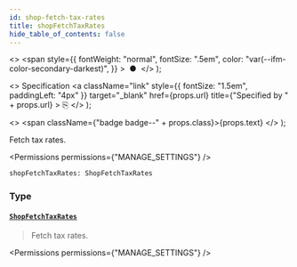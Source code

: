 ```yaml
---
id: shop-fetch-tax-rates
title: shopFetchTaxRates
hide_table_of_contents: false
---
```


  <>
    <span
      style={{
        fontWeight: "normal",
        fontSize: ".5em",
        color: "var(--ifm-color-secondary-darkest)",
      }}
    >
      &nbsp;●&nbsp;
    </span>
  </>
);

  <>
    Specification
    <a
      className="link"
      style={{ fontSize: "1.5em", paddingLeft: "4px" }}
      target="\_blank"
      href={props.url}
      title={"Specified by " + props.url}
    >
      ⎘
    </a>
  </>
);

  <>
    <span className={"badge badge--" + props.class}>{props.text}</span>
  </>
);

Fetch tax rates.

<Permissions permissions={"MANAGE_SETTINGS"} />

```graphql
shopFetchTaxRates: ShopFetchTaxRates
```

### Type

#### [`ShopFetchTaxRates`](../../../api-reference/miscellaneous/objects/shop-fetch-tax-rates) <Badge class="secondary" text="object"/> <Badge class="secondary" text="miscellaneous"/>

> Fetch tax rates.

<Permissions permissions={"MANAGE_SETTINGS"} />

>

